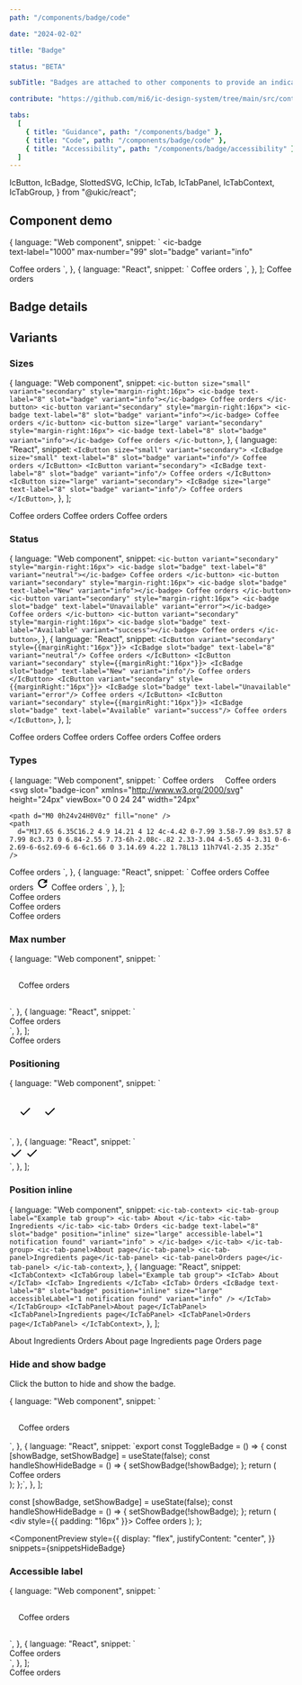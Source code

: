 ```yaml
---
path: "/components/badge/code"

date: "2024-02-02"

title: "Badge"

status: "BETA"

subTitle: "Badges are attached to other components to provide an indication that something new is available, or that something has changed."

contribute: "https://github.com/mi6/ic-design-system/tree/main/src/content/structured/components/badge"

tabs:
  [
    { title: "Guidance", path: "/components/badge" },
    { title: "Code", path: "/components/badge/code" },
    { title: "Accessibility", path: "/components/badge/accessibility" },
  ]
---
```


  IcButton,
  IcBadge,
  SlottedSVG,
  IcChip,
  IcTab,
  IcTabPanel,
  IcTabContext,
  IcTabGroup,
} from "@ukic/react";

## Component demo

  {
    language: "Web component",
    snippet: `<ic-button variant="secondary" style="margin-right:16px">
  <ic-badge       
    text-label="1000"
    max-number="99"
    slot="badge"
    variant="info"
  >
  </ic-badge>
  Coffee orders
</ic-button>`,
  },
  {
    language: "React",
    snippet: `<IcButton variant="secondary" style={{marginRight:"16px"}}>
  <IcBadge
    text-label="1000"
    max-number="99"
    slot="badge"
    variant="info"
  />
  Coffee orders
</IcButton>`,
  },
];

<ComponentPreview snippets={snippetsDefault}>
  <IcButton variant="secondary" style={{ marginRight: "16px" }}>
    <IcBadge text-label="1000" max-number="99" slot="badge" variant="info" />
    Coffee orders
  </IcButton>
</ComponentPreview>

## Badge details

<ComponentDetails component="ic-badge" />

## Variants

### Sizes

  {
    language: "Web component",
    snippet: `<ic-button size="small" variant="secondary" style="margin-right:16px">
  <ic-badge text-label="8" slot="badge" variant="info"></ic-badge>
  Coffee orders
</ic-button>
<ic-button variant="secondary" style="margin-right:16px">
  <ic-badge text-label="8" slot="badge" variant="info"></ic-badge>
  Coffee orders
</ic-button>
<ic-button size="large" variant="secondary" style="margin-right:16px">
  <ic-badge text-label="8" slot="badge" variant="info"></ic-badge>
  Coffee orders
</ic-button>`,
  },
  {
    language: "React",
    snippet: `<IcButton size="small" variant="secondary">
  <IcBadge size="small" text-label="8" slot="badge" variant="info"/>
  Coffee orders
</IcButton>
<IcButton variant="secondary">
  <IcBadge text-label="8" slot="badge" variant="info"/>
  Coffee orders
</IcButton>
<IcButton size="large" variant="secondary">
  <IcBadge size="large" text-label="8" slot="badge" variant="info"/>
  Coffee orders
</IcButton>`,
  },
];

<ComponentPreview snippets={snippetsSizes}>
  <IcButton size="small" variant="secondary" style={{ marginRight: "16px" }}>
    <IcBadge text-label="8" slot="badge" variant="info" size="small" />
    Coffee orders
  </IcButton>
  <IcButton variant="secondary" style={{ marginRight: "16px" }}>
    <IcBadge text-label="8" slot="badge" variant="info" size="default" />
    Coffee orders
  </IcButton>
  <IcButton size="large" variant="secondary">
    <IcBadge text-label="8" slot="badge" variant="info" size="large" />
    Coffee orders
  </IcButton>
</ComponentPreview>

### Status

  {
    language: "Web component",
    snippet: `<ic-button variant="secondary" style="margin-right:16px">
  <ic-badge slot="badge" text-label="8" variant="neutral"></ic-badge>
  Coffee orders
</ic-button>
<ic-button variant="secondary" style="margin-right:16px">
  <ic-badge slot="badge" text-label="New" variant="info"></ic-badge>
  Coffee orders
</ic-button>
<ic-button variant="secondary" style="margin-right:16px">
  <ic-badge slot="badge" text-label="Unavailable" variant="error"></ic-badge>
  Coffee orders
</ic-button>
<ic-button variant="secondary" style="margin-right:16px">
  <ic-badge slot="badge" text-label="Available" variant="success"></ic-badge>
  Coffee orders
</ic-button>`,
  },
  {
    language: "React",
    snippet: `<IcButton variant="secondary" style={{marginRight:"16px"}}>
  <IcBadge slot="badge" text-label="8" variant="neutral"/>
  Coffee orders
</IcButton>
<IcButton variant="secondary" style={{marginRight:"16px"}}>
  <IcBadge slot="badge" text-label="New" variant="info"/>
  Coffee orders
</IcButton>
<IcButton variant="secondary" style={{marginRight:"16px"}}>
  <IcBadge slot="badge" text-label="Unavailable" variant="error"/>
  Coffee orders
</IcButton>
<IcButton variant="secondary" style={{marginRight:"16px"}}>
  <IcBadge slot="badge" text-label="Available" variant="success"/>
  Coffee orders
</IcButton>`,
  },
];

<ComponentPreview snippets={snippetsStatus}>
  <IcButton variant="secondary" style={{ marginRight: "16px" }}>
    <IcBadge slot="badge" text-label="8" variant="neutral" />
    Coffee orders
  </IcButton>
  <IcButton variant="secondary" style={{ marginRight: "16px" }}>
    <IcBadge slot="badge" text-label="New" variant="info" />
    Coffee orders
  </IcButton>
  <IcButton variant="secondary" style={{ marginRight: "16px" }}>
    <IcBadge slot="badge" text-label="Unavailable" variant="error" />
    Coffee orders
  </IcButton>
  <IcButton variant="secondary" style={{ marginRight: "16px" }}>
    <IcBadge slot="badge" text-label="Available" variant="success" />
    Coffee orders
  </IcButton>
</ComponentPreview>

### Types

  {
    language: "Web component",
    snippet: `<ic-button variant="secondary" style="margin-right:16px">
  <ic-badge slot="badge" type="text" text-label="8" variant="info"></ic-badge>
  Coffee orders
</ic-button>
<ic-button variant="secondary" style="margin-right:16px">
  <ic-badge slot="badge" type="dot" variant="info"></ic-badge>
  Coffee orders
</ic-button>
<ic-button variant="secondary" style="margin-right:16px">
<ic-badge type="icon" slot="badge" variant="info"></ic-badge>
  <svg
    slot="badge-icon"
    xmlns="http://www.w3.org/2000/svg"
    height="24px"
    viewBox="0 0 24 24"
    width="24px"
  >
    <path d="M0 0h24v24H0V0z" fill="none" />
    <path
      d="M17.65 6.35C16.2 4.9 14.21 4 12 4c-4.42 0-7.99 3.58-7.99 8s3.57 8 7.99 8c3.73 0 6.84-2.55 7.73-6h-2.08c-.82 2.33-3.04 4-5.65 4-3.31 0-6-2.69-6-6s2.69-6 6-6c1.66 0 3.14.69 4.22 1.78L13 11h7V4l-2.35 2.35z"
    />
  </svg> 
  Coffee orders
</ic-button>`,
  },
  {
    language: "React",
    snippet: `<IcButton variant="secondary" style={{marginRight:"16px"}}>
  <IcBadge slot="badge" type="text" text-label="8" variant="info"/>
  Coffee orders
</IcButton>
<IcButton variant="secondary" style={{marginRight:"16px"}}>
  <IcBadge slot="badge" type="dot" variant="info"/>
  Coffee orders
</IcButton>
<IcButton variant="secondary" style={{marginRight:"16px"}}>
  <IcBadge type="icon" slot="badge" variant="info">
    <svg
      slot="badge-icon"
      xmlns="http://www.w3.org/2000/svg"
      height="24px"
      viewBox="0 0 24 24"
      width="24px"
    >
      <path d="M0 0h24v24H0V0z" fill="none" />
      <path
        d="M17.65 6.35C16.2 4.9 14.21 4 12 4c-4.42 0-7.99 3.58-7.99 8s3.57 8 7.99 8c3.73 0 6.84-2.55 7.73-6h-2.08c-.82 2.33-3.04 4-5.65 4-3.31 0-6-2.69-6-6s2.69-6 6-6c1.66 0 3.14.69 4.22 1.78L13 11h7V4l-2.35 2.35z"
      />
    </svg>
  </IcBadge>
  Coffee orders
</IcButton>`,
  },
];

<ComponentPreview snippets={snippetsInformation}>
  <div style={{ padding: "16px" }}>
    <IcButton variant="secondary" style={{ marginRight: "16px" }}>
      <IcBadge text-label="8" slot="badge" type="text" variant="info" />
      Coffee orders
    </IcButton>
  </div>
  <div style={{ padding: "16px" }}>
    <IcButton variant="secondary" style={{ marginRight: "16px" }}>
      <IcBadge type="dot" slot="badge" variant="info" />
      Coffee orders
    </IcButton>
  </div>
  <div style={{ padding: "16px" }}>
    <IcButton variant="secondary" style={{ marginRight: "16px" }}>
      <IcBadge type="icon" slot="badge" variant="info">
        <SlottedSVG
          width="24px"
          height="24px"
          slot="badge-icon"
          viewBox="0 0 24 24"
        >
          <path d="M0 0h24v24H0V0z" fill="none" />
          <path d="M17.65 6.35C16.2 4.9 14.21 4 12 4c-4.42 0-7.99 3.58-7.99 8s3.57 8 7.99 8c3.73 0 6.84-2.55 7.73-6h-2.08c-.82 2.33-3.04 4-5.65 4-3.31 0-6-2.69-6-6s2.69-6 6-6c1.66 0 3.14.69 4.22 1.78L13 11h7V4l-2.35 2.35z" />
        </SlottedSVG>
      </IcBadge>
      Coffee orders
    </IcButton>
  </div>
</ComponentPreview>

### Max number

  {
    language: "Web component",
    snippet: `<div style="padding:16px;">
  <ic-button variant="secondary" style="margin-right:16px">
    <ic-badge 
      text-label="1000" 
      max-number="99" 
      slot="badge" 
      variant="info"
    >
    </ic-badge>
    Coffee orders
  </ic-button>
</div>`,
  },
  {
    language: "React",
    snippet: `<div style={{padding:"16px"}}>
  <IcButton variant="secondary" style={{marginRight:"16px"}}>
    <IcBadge
      text-label="1000"
      max-number="99"
      slot="badge"
      variant="info"
    />
    Coffee orders
  </IcButton>
</div>`,
  },
];

<ComponentPreview snippets={snippetsMaxNumber}>
  <div style={{ padding: "16px" }}>
    <IcButton variant="secondary" style={{ marginRight: "16px" }}>
      <IcBadge text-label="1000" max-number="99" slot="badge" variant="info" />
      Coffee orders
    </IcButton>
  </div>
</ComponentPreview>

### Positioning

  {
    language: "Web component",
    snippet: `<div style="padding:16px;">
  <ic-chip label="Americano" style="margin-right:16px;">
    <ic-badge 
      type="icon" 
      slot="badge" 
      position="near" 
      variant="success"
    >
    </ic-badge>
      <svg
        slot="badge-icon"
        xmlns="http://www.w3.org/2000/svg"
        height="24px"
        viewBox="0 0 24 24"
        width="24px"
      >
        <path d="M21,7L9,19L3.5,13.5L4.91,12.09L9,16.17L19.59,5.59L21,7Z"/>
      </svg> 
  </ic-chip>
    <ic-chip label="Americano" style="margin-right:16px;">
    <ic-badge 
      type="icon" 
      slot="badge" 
      position="far" 
      variant="success"
    >
    </ic-badge>
      <svg
        slot="badge-icon"
        xmlns="http://www.w3.org/2000/svg"
        height="24px"
        viewBox="0 0 24 24"
        width="24px"
      >
        <path d="M21,7L9,19L3.5,13.5L4.91,12.09L9,16.17L19.59,5.59L21,7Z"/>
      </svg> 
  </ic-chip>
</div>`,
  },
  {
    language: "React",
    snippet: `<div style={{padding:"16px"}}>
  <IcChip label="Americano" style={{marginRight:"16px"}}>
    <IcBadge
      type="icon"
      slot="badge"
      position="near"
      variant="success"
    />
      <svg
        slot="badge-icon"
        xmlns="http://www.w3.org/2000/svg"
        height="24px"
        viewBox="0 0 24 24"
        width="24px"
      >
        <path d="M21,7L9,19L3.5,13.5L4.91,12.09L9,16.17L19.59,5.59L21,7Z"/>
      </svg> 
  </IcChip>
    <IcChip label="Americano" style={{marginRight:"16px"}}>
    <IcBadge
      type="icon"
      slot="badge"
      position="far"
      variant="success"
    />
      <svg
        slot="badge-icon"
        xmlns="http://www.w3.org/2000/svg"
        height="24px"
        viewBox="0 0 24 24"
        width="24px"
      >
        <path d="M21,7L9,19L3.5,13.5L4.91,12.09L9,16.17L19.59,5.59L21,7Z"/>
      </svg> 
  </IcChip>
</div>`,
  },
];

<ComponentPreview snippets={snippetsNear}>
  <div style={{ display: "grid" }}>
    <div style={{ padding: "16px" }}>
      <IcChip label="Americano" style={{ marginRight: "16px" }}>
        <IcBadge type="icon" slot="badge" position="near" variant="success">
          <SlottedSVG
            width="24px"
            height="24px"
            slot="badge-icon"
            viewBox="0 0 24 24"
          >
            <path d="M21,7L9,19L3.5,13.5L4.91,12.09L9,16.17L19.59,5.59L21,7Z" />
          </SlottedSVG>
        </IcBadge>
      </IcChip>
      <IcChip label="Americano" style={{ marginRight: "16px" }}>
        <IcBadge type="icon" slot="badge" position="far" variant="success">
          <SlottedSVG
            width="24px"
            height="24px"
            slot="badge-icon"
            viewBox="0 0 24 24"
          >
            <path d="M21,7L9,19L3.5,13.5L4.91,12.09L9,16.17L19.59,5.59L21,7Z" />
          </SlottedSVG>
        </IcBadge>
      </IcChip>
    </div>
  </div>
</ComponentPreview>

### Position inline

  {
    language: "Web component",
    snippet: `<ic-tab-context>
  <ic-tab-group label="Example tab group">
    <ic-tab> About
    </ic-tab>
    <ic-tab>
    Ingredients
    </ic-tab>
    <ic-tab>
    Orders
      <ic-badge
        text-label="8"
        slot="badge"
        position="inline"
        size="large"
        accessible-label="1 notification found"
        variant="info"
      >
      </ic-badge>
    </ic-tab>
  </ic-tab-group>
  <ic-tab-panel>About page</ic-tab-panel>
  <ic-tab-panel>Ingredients page</ic-tab-panel>
  <ic-tab-panel>Orders page</ic-tab-panel>
</ic-tab-context>`,
  },
  {
    language: "React",
    snippet: `<IcTabContext>
  <IcTabGroup label="Example tab group">
    <IcTab>
    About
    </IcTab>
    <IcTab>
    Ingredients
    </IcTab>
    <IcTab>
    Orders
      <IcBadge
        text-label="8"
        slot="badge"
        position="inline"
        size="large"
        accessibleLabel="1 notification found"
        variant="info"
      />
    </IcTab>
  </IcTabGroup>
  <IcTabPanel>About page</IcTabPanel>
  <IcTabPanel>Ingredients page</IcTabPanel>
  <IcTabPanel>Orders page</IcTabPanel>
</IcTabContext>`,
  },
];

<ComponentPreview snippets={snippetsInline}>
  <IcTabContext>
    <IcTabGroup label="Example tab group">
      <IcTab>About</IcTab>
      <IcTab>Ingredients</IcTab>
      <IcTab>
        Orders
        <IcBadge
          text-label="8"
          slot="badge"
          position="inline"
          size="large"
          accessibleLabel="1 notification found"
          variant="info"
        />
      </IcTab>
    </IcTabGroup>
    <IcTabPanel>About page</IcTabPanel>
    <IcTabPanel>Ingredients page</IcTabPanel>
    <IcTabPanel>Orders page</IcTabPanel>
  </IcTabContext>
</ComponentPreview>

### Hide and show badge

Click the button to hide and show the badge.

  {
    language: "Web component",
    snippet: `<script>
  function showHideBadge() {
    badge = document.querySelector("ic-badge");
    if (badge.classList.contains("show")) {
      badge.visible = false;
    } else {
      badge.visible = true;
    }
  }
</script>
<div style="padding:16px;">
  <ic-button variant="secondary" onclick="showHideBadge()">
    <ic-badge text-label="8" slot="badge"></ic-badge>
    Coffee orders
  </ic-button>
</div> `,
  },
  {
    language: "React",
    snippet: `export const ToggleBadge = () => {
  const [showBadge, setShowBadge] = useState(false);
  const handleShowHideBadge = () => {
    setShowBadge(!showBadge);
  };
  return (
    <div style={{ padding: '16px' }}>
      <IcButton variant="secondary" onClick={handleShowHideBadge}>
        <IcBadge
          variant="info"
          textLabel="8"
          slot="badge"
          visible={showBadge}
        />
        Coffee orders
      </IcButton>
    </div>
  );
};`,
  },
];

  const [showBadge, setShowBadge] = useState(false);
  const handleShowHideBadge = () => {
    setShowBadge(!showBadge);
  };
  return (
    <div style={{ padding: "16px" }}>
      <IcButton variant="secondary" onClick={handleShowHideBadge}>
        <IcBadge
          variant="info"
          textLabel="8"
          slot="badge"
          visible={showBadge}
        />
        Coffee orders
      </IcButton>
    </div>
  );
};

<ComponentPreview
  style={{
    display: "flex",
    justifyContent: "center",
  }}
  snippets={snippetsHideBadge}
>
  <ToggleBadge />
</ComponentPreview>

### Accessible label

  {
    language: "Web component",
    snippet: `<div style="padding:16px;">
  <ic-button variant="secondary" style="margin-right:16px"> 
    <ic-badge
      text-label="8"
      slot="badge"
      size="large"
      variant="info"
      accessible-label="8 coffee orders found"
    >
    </ic-badge>
    Coffee orders
  </ic-button>
</div>`,
  },
  {
    language: "React",
    snippet: `<div style={{padding:"16px"}}>
  <IcButton variant="secondary" style={{marginRight:"16px"}}>
    <IcBadge
      text-label="8"
      slot="badge"
      size="large"
      variant="info"
      accessible-label="8 coffee orders found"
    />
    Coffee orders
  </IcButton>
</div>`,
  },
];

<ComponentPreview snippets={snippetsAccessibleLabel}>
  <div style={{ padding: "16px" }}>
    <IcButton variant="secondary" style={{ marginRight: "16px" }}>
      <IcBadge
        text-label="8"
        slot="badge"
        size="large"
        accessible-label="8 coffee orders found"
        variant="info"
      />
      Coffee orders
    </IcButton>
  </div>
</ComponentPreview>
